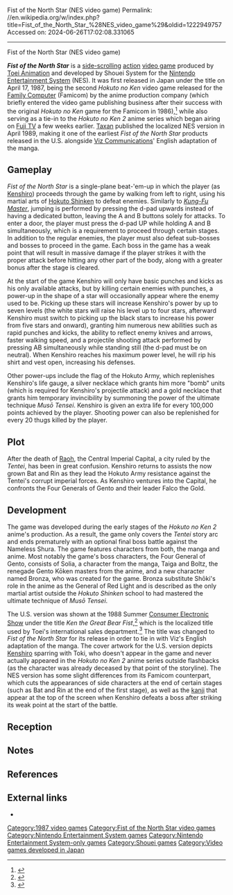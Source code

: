 Fist of the North Star (NES video game)
Permalink: //en.wikipedia.org/w/index.php?title=Fist_of_the_North_Star_%28NES_video_game%29&oldid=1222949757
Accessed on: 2024-06-26T17:02:08.331065



------
Fist of the North Star (NES video game)
{{Other uses|Fist of the North Star (disambiguation)}}
{{Infobox video game
| title       = Fist of the North Star
| collapsible = yes
| state       = expanded
| image       = Fist of the North Star Coverart.png
| alt = Fist of the North Star
| caption     = North American NES box art
| developer   = Shouei System
| publisher   = {{Video game release|JP|[[Toei Animation]]|NA|[[Taxan]]}}
| series      = ''[[Fist of the North Star]]''
| platforms   = [[Nintendo Entertainment System|NES]]
| released    = {{Video game release|JP|April 17, 1987<ref>{{Cite web|url=https://www.famitsu.com/games/t/20218/|title=北斗の拳2 〜世紀末救世主伝説〜 (FC)の関連情報 &#124; ゲーム・エンタメ最新情報のファミ通.com|website=www.famitsu.com}}</ref>|NA|April 1989<ref>{{cite web| author=Nintendo staff | title=NES Games | url=https://www.nintendo.com/consumer/gameslist/manuals/nes_games.pdf | archive-url=https://web.archive.org/web/20101221005931/http://www.nintendo.com/consumer/gameslist/manuals/nes_games.pdf | publisher=[[Nintendo]] | archive-date=December 21, 2010| access-date=September 24, 2011}}</ref>}}
| genre       = [[Action game|Action]]
| modes       = [[Single-player video game|Single-player]]
| designer    = Kenichi Suzuki
| composer    = Tomohisa Mitsuyasu
}}

'''''Fist of the North Star''''' is a [[side-scrolling video game|side-scrolling]] [[action game|action]] [[video game]] produced by [[Toei Animation]] and developed by Shouei System for the [[Nintendo Entertainment System]] (NES). It was first released in Japan under the title {{nihongo|'''''Hokuto no Ken 2'''''|北斗の拳2||lead=yes}}{{efn|Subtitled {{nihongo||世紀末救世主伝説|Seikimatsu Kyūseishu Densetsu}} above the in-game title screen.}} on April 17, 1987, being the second ''Hokuto no Ken'' video game released for the [[Nintendo Entertainment System|Family Computer]] (Famicom) by the anime production company (which briefly entered the video game publishing business after their success with the original ''Hokuto no Ken'' game for the Famicom in 1986),<ref>{{cite web|url=http://corp.toei-anim.co.jp/en/outline/history|title=History Outline|website=Toei Animation|quote=March 1986 -Begin marketing autonomously produced game software; “Ken the Great Bear Fist”}}</ref> while also serving as a tie-in to the ''Hokuto no Ken 2'' anime series which began airing on [[Fuji TV]] a few weeks earlier. [[Taxan]] published the localized NES version in April 1989, making it one of the earliest ''Fist of the North Star'' products released in the U.S. alongside [[Viz Media|Viz Communications]]' English adaptation of the manga.

== Gameplay ==
''Fist of the North Star'' is a single-plane beat-'em-up in which the player (as [[Kenshiro]]) proceeds through the game by walking from left to right, using his martial arts of [[Hokuto Shinken]]{{efn|Referred to as "bear fist" in the localized manual}} to defeat enemies. Similarly to ''[[Kung-Fu Master (video game)|Kung-Fu Master]]'', jumping is performed by pressing the d-pad upwards instead of having a dedicated button, leaving the A and B buttons solely for attacks. To enter a door, the player must press the d-pad UP while holding A and B simultaneously, which is a requirement to proceed through certain stages. In addition to the regular enemies, the player must also defeat sub-bosses and bosses to proceed in the game. Each boss in the game has a weak point that will result in massive damage if the player strikes it with the proper attack before hitting any other part of the body, along with a greater bonus after the stage is cleared.

At the start of the game Kenshiro will only have basic punches and kicks as his only available attacks, but by killing certain enemies with punches, a power-up in the shape of a star will occasionally appear where the enemy used to be. Picking up these stars will increase Kenshiro's power by up to seven levels (the white stars will raise his level up to four stars, afterward Kenshiro must switch to picking up the black stars to increase his power from five stars and onward),{{efn|In the Famicom versions, these power-ups came in the form of the Japanese words {{nihongo||あべし|abeshi}} and {{nihongo||ひでぶ|hidebu}}, which were the death cries of certain villain characters in the manga.}} granting him numerous new abilities such as rapid punches and kicks, the ability to reflect enemy knives and arrows, faster walking speed, and a projectile shooting attack performed by pressing AB simultaneously while standing still (the d-pad must be on neutral). When Kenshiro reaches his maximum power level, he will rip his shirt and vest open, increasing his defenses.

Other power-ups include the flag of the Hokuto Army, which replenishes Kenshiro's life gauge, a silver necklace which grants him more "bomb" units (which is required for Kenshiro's projectile attack) and a gold necklace that grants him temporary invincibility by summoning the power of the ultimate technique ''Musō Tensei''.{{efn|Mistranslated as "Gento Karate" in the manual}} Kenshiro is given an extra life for every 100,000 points achieved by the player. Shooting power can also be replenished for every 20 thugs killed by the player.

== Plot ==
After the death of [[Raoh]], the Central Imperial Capital, a city ruled by the ''Tentei'', has been in great confusion. Kenshiro returns to assists the now grown Bat and Rin as they lead the Hokuto Army resistance against the Tentei's corrupt imperial forces. As Kenshiro ventures into the Capital, he confronts the Four Generals of Gento and their leader Falco the Gold.

== Development ==
The game was developed during the early stages of the ''Hokuto no Ken 2'' anime's production.{{efn|At the time of its release (April 17, 1987), only five of the show's 43 episodes aired on Fuji TV.}} As a result, the game only covers the ''Tentei'' story arc and ends prematurely with an optional final boss battle against the Nameless Shura. The game features characters from both, the manga and anime. Most notably the game's boss characters, the Four General of Gento, consists of Solia, a character from the manga, Taiga{{efn|Spelled Tiger in the localized manual.}} and Boltz, the renegade Gento Kōken masters from the anime, and a new character named Bronza, who was created for the game. Bronza substitute Shōki's role in the anime as the General of Red Light and is described as the only martial artist outside the ''Hokuto Shinken'' school to had mastered the ultimate technique of ''Musō Tensei''.

The U.S. version was shown at the 1988 Summer [[Consumer Electronic Show]] under the title ''Ken the Great Bear Fist'',<ref name=1988sces>{{Cite web|url=https://www.chrismcovell.com/secret/FC__1988Q3.html|title=Japanese Secrets!|website=www.chrismcovell.com}}</ref> which is the localized title used by Toei's international sales department.<ref name=toeicorp>{{Cite web|url=https://lineup.toei-anim.co.jp/en/|title=TOEI ANIMATION LIST OF WORKS|website=lineup.toei-anim.co.jp}}</ref> The title was changed to ''Fist of the North Star'' for its release in order to tie in with Viz's English adaptation of the manga. The cover artwork for the U.S. version depicts [[Kenshiro]] sparring with Toki,{{efn|Which is actually reused cel artwork from Episode 70 of the first anime series.}} who doesn't appear in the game and never actually appeared in the ''Hokuto no Ken 2'' anime series outside flashbacks (as the character was already deceased by that point of the storyline). The NES version has some slight differences from its Famicom counterpart, which cuts the appearances of side characters at the end of certain stages (such as Bat and Rin at the end of the first stage), as well as the [[kanji]] that appear at the top of the screen when Kenshiro defeats a boss after striking its weak point at the start of the battle.

== Reception ==
{{expand section | date = June 2014}}

==Notes==
{{notelist}}

== References ==
{{Reflist|30em}}

== External links ==
* {{MobyGames|id=/fist-of-the-north-star|name=''Fist of the North Star''}}

{{Fist of the North Star}}

[[Category:1987 video games]]
[[Category:Fist of the North Star video games]]
[[Category:Nintendo Entertainment System games]]
[[Category:Nintendo Entertainment System-only games]]
[[Category:Shouei games]]
[[Category:Video games developed in Japan]]